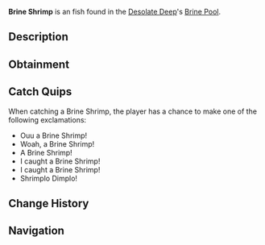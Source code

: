 {{FishInfobox
|image          = Brine Shrimp.png
|rarity         = Uncommon
|sea            = First Sea
|location       = [[Brine Pool]]
|sublocation    = 
|sources        = Coral Geode, Fishing Rod
|radar_location = 
|xp             = 130
|weather        = 
|time           = Day
|season         = 
|bait           = 
|base_weight    = 0.3
|base_value     = 230
|weight_range   = 0.2
|base_chance    = 2250
|base_resil     = 65
}}
'''Brine Shrimp''' is an {{Rarity|Uncommon}} fish found in the [[Desolate Deep]]'s [[Desolate Deep#Brine Pool|Brine Pool]].

== Description ==
{{Description|The Brine Shrimp is a small crustacean abundant in the Brine Pool within the Desolate Deep. They possess the ability to adapt and survive within harsh conditions, particularly incredibly salty water like the Brine Pool. They feed on microorganisms during the day, and are at the bottom of the food chain within the Brine Pool.|Bestiary Entry}}

== Obtainment ==
{{Description|Found in the Brine Pool during the day.|Bestiary Hint}}
{{Fish Availability|
Desolate Deep/Brine Pool
|top_rods      = 
Training Rod\205660.26\150083.35;
Leviathan's Fang Rod\185626.61\177339.25;
Trident Rod\178350.63\173509.2;
Free Spirit Rod\173859.32\169139.8;
Flimsy Rod\158408.08\157465.37;
Lucky Rod\114801.45\115367.88;
Azure Of Lagoon\156877.57\152568.12;
Firefly Rod\139996.71\142812.48;
No-Life Rod\155004.68\150312.65;
Seraphic Rod\148097.64\140083.81;
Ethereal Prism Rod\147488.99\138770.33;
Challenger's Rod\145638.98\139525.74;
Rod Of The Forgotten Fang\145390.23\138474.54;
Rod Of The Exalted One\144155.59\136984.96;
Depthseeker Rod\143298\138444.76;
Blazebringer Rod\143248.86\139360.29;
Rod Of The Depths\143234.1\136848.49;
Verdant Shear Rod\142157.13\138714.33;
Zeus Rod\142151.24\136750.54;
Avalanche Rod\137845.95\131731.87;
Reinforced Rod\137650.79\131629.75;
Volcanic Rod\134798.41\131748.46;
Steady Rod\72869.57\70414.13
|recommended   = Training Rod
}}

== Catch Quips ==
When catching a Brine Shrimp, the player has a chance to make one of the following exclamations:
* Ouu a Brine Shrimp!
* Woah, a Brine Shrimp!
* A Brine Shrimp!
* I caught a Brine Shrimp!
* I caught a Brine Shrimp!
* Shrimplo Dimplo!

== Change History ==
{{Change History|{{subst:Current Version}}}}

== Navigation ==
{{Fish Navbox|Brine Pool}}